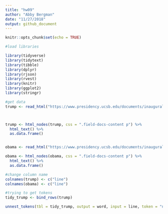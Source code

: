 ```yaml
---
title: "hw09"
author: "Abby Bergman"
date: "11/27/2018"
output: github_document
---
```


```r
knitr::opts_chunk$set(echo = TRUE)
```

```r
#load libraries

library(tidyverse)
library(tidytext)
library(tibble)
library(dplyr)
library(rjson)
library(rvest)
library(knitr)
library(ggplot2)
library(stringr)
```


```r
#get data
trump <- read_html("https://www.presidency.ucsb.edu/documents/inaugural-address-14") 



trump <- html_nodes(trump, css = ".field-docs-content p") %>%
  html_text() %>%
  as.data.frame() 


obama <- read_html("https://www.presidency.ucsb.edu/documents/inaugural-address-5")

obama <- html_nodes(obama, css = ".field-docs-content p") %>%
  html_text() %>%
  as.data.frame()
```

```r
#change column name
colnames(trump) <- c("line")
colnames(obama) <- c("line")

#trying to get tokens
tidy_trump <- bind_rows(trump)

unnest_tokens(tbl = tidy_trump, output = word, input = line, token = "ngrams", n = 1)

```

